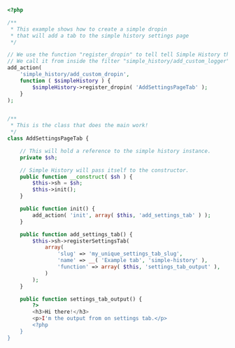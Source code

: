 ```php
<?php

/**
 * This example shows how to create a simple dropin
 * that will add a tab to the simple history settings page
 */

// We use the function "register_dropin" to tell tell Simple History that our custom logger exists.
// We call it from inside the filter "simple_history/add_custom_logger".
add_action(
	'simple_history/add_custom_dropin',
	function ( $simpleHistory ) {
		$simpleHistory->register_dropin( 'AddSettingsPageTab' );
	}
);


/**
 * This is the class that does the main work!
 */
class AddSettingsPageTab {

	// This will hold a reference to the simple history instance.
	private $sh;

	// Simple History will pass itself to the constructor.
	public function __construct( $sh ) {
		$this->sh = $sh;
		$this->init();
	}

	public function init() {
		add_action( 'init', array( $this, 'add_settings_tab' ) );
	}

	public function add_settings_tab() {
		$this->sh->registerSettingsTab(
			array(
				'slug' => 'my_unique_settings_tab_slug',
				'name' => __( 'Example tab', 'simple-history' ),
				'function' => array( $this, 'settings_tab_output' ),
			)
		);
	}

	public function settings_tab_output() {
		?>
		<h3>Hi there!</h3>
		<p>I'm the output from on settings tab.</p>
		<?php
	}
}
```
